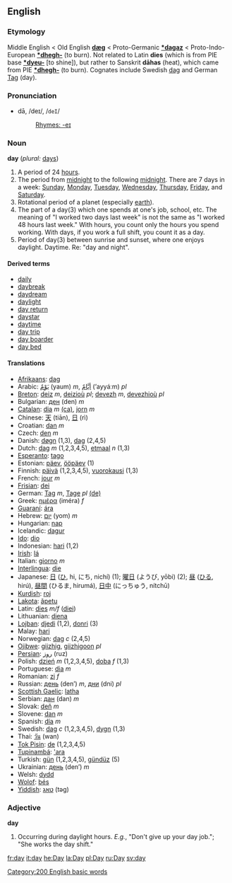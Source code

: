 ==English==
===Etymology===
Middle English < Old English '''[[dæg]]''' < Proto-Germanic '''[[*dagaz]]''' < Proto-Indo-European '''[[*dhegh-]]''' (to burn). Not related to Latin '''dies''' (which is from PIE base '''[[*dyeu-]]''' [to shine]), but rather to Sanskrit '''dāhas''' (heat), which came from PIE '''[[*dhegh-]]''' (to burn). Cognates include Swedish [[dag]] and German [[Tag]] (day).

===Pronunciation===
*dā, /deɪ/, /<tt>deI</tt>/
*:[[Rhymes:English:-eɪ|Rhymes: -eɪ]]

===Noun===
'''day''' (''plural:'' [[days]])

#A period of 24 [[hour]]s.
#The period from [[midnight]] to the following [[midnight]]. There are 7 days in a week: [[Sunday]], [[Monday]], [[Tuesday]], [[Wednesday]], [[Thursday]], [[Friday]], and [[Saturday]].
#Rotational period of a planet (especially [[earth]]).
#The part of a day(3) which one spends at one's job, school, etc. The meaning of "I worked two days last week" is not the same as "I worked 48 hours last week." With hours, you count only the hours you spend working. With days, if you work a full shift, you count it as a day.
#Period of day(3) between sunrise and sunset, where one enjoys daylight. Daytime. Re: "day and night".

====Derived terms====
*[[daily]]
*[[daybreak]]
*[[daydream]]
*[[daylight]]
*[[day return]]
*[[daystar]]
*[[daytime]]
*[[day trip]]
*[[day boarder]]
*[[day bed]]

====Translations====
*[[Afrikaans]]: [[dag]]
*Arabic: [[يوم|يَوْمٌ]] (yaum) ''m'', [[ايام|أيَّامٌ]] (’ayyáːm) ''pl''
*[[Breton]]: [[deiz]] ''m'', [[deiz]]ioù ''pl''; [[devezh]] ''m'', [[devezh]]ioù ''pl''
*Bulgarian: [[ден]] (den) ''m''
*[[Catalan]]: [[dia]] ''m'' [[:ca:dia|(ca)]], [[jorn]] ''m''
*Chinese: [[天]] (tiān), [[日]] (rì)
*Croatian: [[dan#Croatian|dan]] ''m''
*Czech: [[den]] ''m''
*Danish: [[døgn]] (1,3), [[dag]] (2,4,5)
*Dutch: [[dag]] ''m'' (1,2,3,4,5), [[etmaal]] ''n'' (1,3)
*[[Esperanto]]: [[tago]]
*Estonian: [[päev]], [[ööpäev]] (1)
*Finnish: [[päivä]] (1,2,3,4,5), [[vuorokausi]] (1,3)
*French: [[jour]] ''m''
*[[Frisian]]: [[dei]]
*German: [[Tag#German|Tag]] ''m'', [[Tage]] ''pl'' [[:de:Tag|(de)]] 
*Greek: [[ημέρα]] (iméra) ''f''
*[[Guaraní]]: [[ára]]
*Hebrew: [[יום]] (yom) ''m''
*Hungarian: [[nap#Hungarian|nap]]
*Icelandic: [[dagur]]
*[[Ido]]: [[dio]]
*Indonesian: [[hari]] (1,2)
*[[Irish]]: [[lá]]
*Italian: [[giorno]] ''m''
*[[Interlingua]]: [[die]]
*Japanese: [[日]] ([[ひ]], hi, にち, nichí) (1); [[曜日]] (ようび, yōbi) (2); [[昼]] ([[ひる]], hirú), [[昼間]] (ひるま, hirumá), [[日中]] (にっちゅう, nítchū)
*[[Kurdish]]: [[roj]]
*[[Lakota]]: [[ãpetu]]
*Latin: [[dies]] ''m/f'' ([[diei]])
*Lithuanian: [[diena]]
*[[Lojban]]: [[djedi]] (1,2), [[donri]] (3)
*Malay: [[hari]]
*Norwegian: [[:no:dag|dag]] ''c'' (2,4,5)
*[[Ojibwe]]: [[giizhig]], [[giizhigoon]] ''pl''
*[[Persian]]: [[روز]] (ruz)
*Polish: [[dzień]] ''m'' (1,2,3,4,5), [[doba]] ''f'' (1,3) 
*Portuguese: [[dia]] ''m''
*Romanian: [[zi]] ''f''
*Russian: [[день]] (den’) ''m'', [[дни]] (dni) ''pl''
*[[Scottish Gaelic]]: [[latha]]
*Serbian: [[дан]] (dan) ''m''
*Slovak: [[deň]] ''m''
*Slovene: [[dan#Slovene|dan]] ''m''
*Spanish: [[día]] ''m''
*Swedish: [[dag]] ''c'' (1,2,3,4,5), [[dygn]] (1,3)
*Thai: [[วัน]] (wan)
*[[Tok Pisin]]: [[de#Tok Pisin|de]] (1,2,3,4,5)
*[[Tupinambá]]: [['ara]]
*Turkish: [[gün]] (1,2,3,4,5), [[gündüz]] (5)
*Ukrainian: [[день]] (den’) ''m''
*Welsh: [[dydd]]
*[[Wolof]]: [[bés]]
*[[Yiddish]]: [[טאָג|טאג]] (təg)

===Adjective===
'''day''' <!--"Day" is NEVER an adjective, it is always a noun.-->

#Occurring during daylight hours. <i>E.g.</i>, "Don't give up your day job."; "She works the day shift."
<!--NOTE: These are not adjectives at all, but noun used as modifiers. It's just like German "Herzbube" (knave of hearts) versus "herzlicher Bube" (hearty knave). The adjectives for "day" are "diurnal," "daily," etc.-->

[[fr:day]]
[[it:day]]
[[he:Day]]
[[la:Day]]
[[pl:Day]]
[[ru:Day]]
[[sv:day]]
[[Category:200 English basic words]]